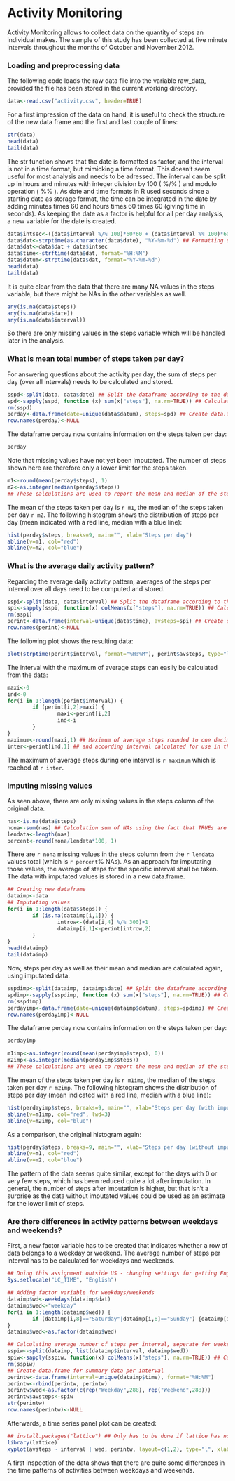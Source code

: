 Activity Monitoring
===================

Activity Monitoring allows to collect data on the quantity of steps an individual makes. The sample of this study has been collected at five minute intervals throughout the months of October and November 2012.

### Loading and preprocessing data

The following code loads the raw data file into the variable raw_data, provided the file has been stored in the current working directory.

```r
data<-read.csv("activity.csv", header=TRUE)
```

For a first impression of the data on hand, it is useful to check the structure of the new data frame and the first and last couple of lines:

```r
str(data)
head(data)
tail(data)
```

The str function shows that the date is formatted as factor, and the interval is not in a time format, but mimicking a time format. This doesn't seem useful for most analysis and needs to be adressed. The interval can be split up in hours and minutes with integer division by 100 ( %/% ) and modulo operation ( %% ). As date and time formats in R used seconds since a starting date as storage format, the time can be integrated in the date by adding minutes times 60 and hours times 60 times 60 (giving time in seconds).
As keeping the date as a factor is helpful for all per day analysis, a new variable for the date is created.

```r
data$intsec<-((data$interval %/% 100)*60*60 + (data$interval %% 100)*60)
data$dat<-strptime(as.character(data$date), "%Y-%m-%d") ## Formatting date in a date format
data$dat<-data$dat + data$intsec
data$time<-strftime(data$dat, format="%H:%M")
data$datum<-strptime(data$dat, format="%Y-%m-%d")
head(data)
tail(data)
```

It is quite clear from the data that there are many NA values in the steps variable, but there might be NAs in the other variables as well.

```r
any(is.na(data$steps))
any(is.na(data$date))
any(is.na(data$interval))
```

So there are only missing values in the steps variable which will be handled later in the analysis.


### What is mean total number of steps taken per day?

For answering questions about the activity per day, the sum of steps per day (over all intervals) needs to be calculated and stored.

```r
sspd<-split(data, data$date) ## Split the dataframe according to the date
spd<-sapply(sspd, function (x) sum(x["steps"], na.rm=TRUE)) ## Calculate the sum of steps per day
rm(sspd)
perday<-data.frame(date=unique(data$datum), steps=spd) ## Create data.frame for summary data per day
row.names(perday)<-NULL
```

The dataframe perday now contains information on the steps taken per day:

```r
perday
```

Note that missing values have not yet been imputated. The number of steps shown here are therefore only a lower limit for the steps taken.
 
```r
m1<-round(mean(perday$steps), 1)
m2<-as.integer(median(perday$steps))
## These calculations are used to report the mean and median of the steps taken in the text below and for creating the histogram.
```

The mean of the steps taken per day is `r m1`, the median of the steps taken per day `r m2`.
The following histogram shows the distribution of steps per day (mean indicated with a red line, median with a blue line):

```r
hist(perday$steps, breaks=9, main="", xlab="Steps per day")
abline(v=m1, col="red")
abline(v=m2, col="blue")
```


### What is the average daily activity pattern?

Regarding the average daily activity pattern, averages of the steps per interval over all days need to be computed and stored.

```r
sspi<-split(data, data$interval) ## Split the dataframe according to the interval
spi<-sapply(sspi, function(x) colMeans(x["steps"], na.rm=TRUE)) ## Calculate the mean of steps per interval
rm(sspi)
perint<-data.frame(interval=unique(data$time), avsteps=spi) ## Create data.frame for summary data per interval
row.names(perint)<-NULL
```

The following plot shows the resulting data:

```r
plot(strptime(perint$interval, format="%H:%M"), perint$avsteps, type="l", lty=1, xlab="Interval", ylab="Mean steps")
```

The interval with the maximum of average steps can easily be calculated from the data:

```r
maxi<-0
ind<-0
for(i in 1:length(perint$interval)) {
        if (perint[i,2]>maxi) {
                maxi<-perint[i,2]
                ind<-i
        }
}
maximum<-round(maxi,1) ## Maximum of average steps rounded to one decimal digit
inter<-perint[ind,1] ## and according interval calculated for use in the following text
```

The maximum of average steps during one interval is `r maximum` which is reached at `r inter`.


### Imputing missing values

As seen above, there are only missing values in the steps column of the original data.

```r
nas<-is.na(data$steps)
nona<-sum(nas) ## Calculation sum of NAs using the fact that TRUEs are coerced to "1" and FALSES to "0" when calculating numerical.
lendata<-length(nas)
percent<-round(nona/lendata*100, 1)
```

There are `r nona` missing values in the steps column from the `r lendata` values total (which is `r percent`% NAs). As an approach for imputating those values, the average of steps for the specific interval shall be taken. The data with imputated values is stored in a new data.frame.

```r
## Creating new dataframe
dataimp<-data
## Imputating values
for(i in 1:length(data$steps)) {
        if (is.na(dataimp[i,1])) {
                introw<-(data[i,4] %/% 300)+1
                dataimp[i,1]<-perint[introw,2]
        }
}
head(dataimp)
tail(dataimp)
```

Now, steps per day as well as their mean and median are calculated again, using imputated data.

```r
sspdimp<-split(dataimp, dataimp$date) ## Split the dataframe according to the date
spdimp<-sapply(sspdimp, function (x) sum(x["steps"], na.rm=TRUE)) ## Calculate the sum of steps per day
rm(sspdimp)
perdayimp<-data.frame(date=unique(dataimp$datum), steps=spdimp) ## Create data.frame for summary data per day
row.names(perdayimp)<-NULL
```

The dataframe perday now contains information on the steps taken per day:

```r
perdayimp
```


```r
m1imp<-as.integer(round(mean(perdayimp$steps), 0))
m2imp<-as.integer(median(perdayimp$steps))
## These calculations are used to report the mean and median of the steps taken in the text below and for creating the histogram.
```

The mean of the steps taken per day is `r m1imp`, the median of the steps taken per day `r m2imp`.
The following histogram shows the distribution of steps per day (mean indicated with a red line, median with a blue line):

```r
hist(perdayimp$steps, breaks=9, main="", xlab="Steps per day (with imputated values)")
abline(v=m1imp, col="red", lwd=3)
abline(v=m2imp, col="blue")
```

As a comparison, the original histogram again:

```r
hist(perday$steps, breaks=9, main="", xlab="Steps per day (without imputated values)")
abline(v=m1, col="red")
abline(v=m2, col="blue")
```

The pattern of the data seems quite similar, except for the days with 0 or very few steps, which has been reduced quite a lot after imputation. In general, the number of steps after imputation is higher, but that isn't a surprise as the data without imputated values could be used as an estimate for the lower limit of steps.


### Are there differences in activity patterns between weekdays and weekends?

First, a new factor variable has to be created that indicates whether a row of data belongs to a weekday or weekend. The average number of steps per interval has to be calculated for weekdays and weekends.


```r
## Doing this assignment outside US - changing settings for getting English weekday names.
Sys.setlocale("LC_TIME", "English")

## Adding factor variable for weekdays/weekends
dataimp$wd<-weekdays(dataimp$dat)
dataimp$wed<-"weekday"
for(i in 1:length(dataimp$wed)) {
        if (dataimp[i,8]=="Saturday"|dataimp[i,8]=="Sunday") {dataimp[i,9]<-"weekend"}
}
dataimp$wed<-as.factor(dataimp$wed)

## Calculating average number of steps per interval, seperate for weeksdays and weekends
sspiw<-split(dataimp, list(dataimp$interval, dataimp$wed))
spiw<-sapply(sspiw, function(x) colMeans(x["steps"], na.rm=TRUE)) ## Calculate the mean of steps per interval and wd/we
rm(sspiw)
## Create data.frame for summary data per interval
perintw<-data.frame(interval=unique(dataimp$time), format="%H:%M")
perintw<-rbind(perintw, perintw)
perintw$wed<-as.factor(c(rep("Weekday",288), rep("Weekend",288)))
perintw$avsteps<-spiw
str(perintw)
row.names(perintw)<-NULL
```

Afterwards, a time series panel plot can be created:

```r
## install.packages("lattice") ## Only has to be done if lattice has not yet been installed.
library(lattice)
xyplot(avsteps ~ interval | wed, perintw, layout=c(1,2), type="l", xlab="Interval", ylab="Number of steps")
```

A first inspection of the data shows that there are quite some differences in the time patterns of activities between weekdays and weekends.